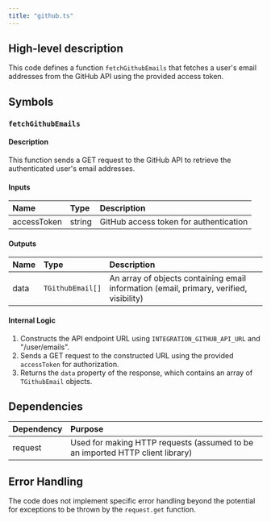 ```yaml
---
title: "github.ts"
---
```


## High-level description
This code defines a function `fetchGithubEmails` that fetches a user's email addresses from the GitHub API using the provided access token. 

## Symbols

### `fetchGithubEmails`
#### Description
This function sends a GET request to the GitHub API to retrieve the authenticated user's email addresses.

#### Inputs
| Name | Type | Description |
|:-----|:-----|:------------|
| accessToken | string | GitHub access token for authentication |

#### Outputs
| Name | Type | Description |
|:-----|:-----|:------------|
| data | `TGithubEmail[]` | An array of objects containing email information (email, primary, verified, visibility) |

#### Internal Logic
1. Constructs the API endpoint URL using `INTEGRATION_GITHUB_API_URL` and "/user/emails".
2. Sends a GET request to the constructed URL using the provided `accessToken` for authorization.
3. Returns the `data` property of the response, which contains an array of `TGithubEmail` objects.

## Dependencies
| Dependency | Purpose |
|:-----------|:--------|
| request | Used for making HTTP requests (assumed to be an imported HTTP client library) |

## Error Handling
The code does not implement specific error handling beyond the potential for exceptions to be thrown by the `request.get` function.
